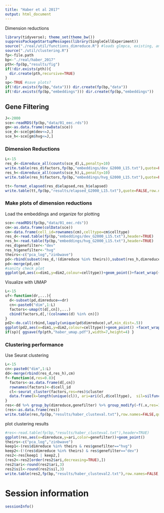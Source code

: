 ```yaml
---
title: "Haber et al 2017"
output: html_document
---
```


Dimension reductions

```r
library(tidyverse); theme_set(theme_bw())
suppressPackageStartupMessages(library(SingleCellExperiment))
source("./real/util/functions_dimreduce.R") #loads glmpca, existing, and util/functions
source("./util/clustering.R")
fp<-file.path
bp<-"./real/haber_2017"
pth<-fp(bp,"results/fig")
if(!dir.exists(pth)){
  dir.create(pth,recursive=TRUE)
}
sp<-TRUE #save plots?
if(!dir.exists(fp(bp,"data"))) dir.create(fp(bp,"data"))
if(!dir.exists(fp(bp,"embeddings"))) dir.create(fp(bp,"embeddings"))
```

## Gene Filtering

```r
J<-2000
sce<-readRDS(fp(bp,"data/01_eec.rds"))
gm<-as.data.frame(rowData(sce))
sce_d<-sce[gm$dev<=J,]
sce_h<-sce[gm$hvg<=J,]
```

### Dimension Reductions

```r
L<-15
res_d<-dimreduce_all(counts(sce_d),L,penalty=10)
write.table(res_d$factors,fp(bp,"embeddings/dev_G2000_L15.txt"),quote=FALSE,row.names=FALSE)
res_h<-dimreduce_all(counts(sce_h),L,penalty=10)
write.table(res_h$factors,fp(bp,"embeddings/hvg_G2000_L15.txt"),quote=FALSE,row.names=FALSE)

tt<-format_elapsed(res_d$elapsed,res_h$elapsed)
write.table(tt,fp(bp,"results/elapsed_G2000_L15.txt"),quote=FALSE,row.names=FALSE)
```

### Make plots of dimension reductions

Load the embeddings and organize for plotting

```r
sce<-readRDS(fp(bp,"data/01_eec.rds"))
cm<-as.data.frame(colData(sce))
cm<-data.frame(cell_id=rownames(cm),celltype=cm$celltype)
res_d<-read.table(fp(bp,"embeddings/dev_G2000_L15.txt"),header=TRUE)
res_h<-read.table(fp(bp,"embeddings/hvg_G2000_L15.txt"),header=TRUE)
res_d$genefilter<-"dev"
res_h$genefilter<-"hvg"
theirs<-c("pca_log","zinbwave")
pd<-rbind(subset(res_d,!(dimreduce %in% theirs)),subset(res_h,dimreduce %in% theirs))
pd<-merge(pd,cm)
#sanity check plot
ggplot(pd,aes(x=dim1,y=dim2,colour=celltype))+geom_point()+facet_wrap(~dimreduce,scales="free")
```

Visualize with UMAP

```r
L<-15
uf<-function(dr,...){
  d<-subset(pd,dimreduce==dr)
  cn<-paste0("dim",1:L)
  factors<-umap(t(d[,cn]),...)
  cbind(factors,d[,!(colnames(d) %in% cn)])
}
pd2<-do.call(rbind,lapply(unique(pd$dimreduce),uf,min_dist=.5))
ggplot(pd2,aes(x=dim1,y=dim2,colour=celltype))+geom_point() +facet_wrap(~dimreduce,scales="free") +guides(colour=guide_legend(override.aes=list(size=2)))
if(sp){ ggsave(fp(pth,"haber_umap.pdf"),width=7,height=4) }
```

### Clustering performance

Use Seurat clustering

```r
L<-15
cn<-paste0("dim",1:L)
dd<-merge(rbind(res_d,res_h),cm)
f<-function(d,res=0.8){
  factors<-as.data.frame(d[,cn])
  rownames(factors)<-d$cell_id
  cl<-seurat_cluster(factors,res=res)$cluster
  data.frame(k=length(unique(cl)), ari=ari(cl,d$celltype),  sil=silfunc(cl,dist(factors)))
}
res<-dd %>% group_by(dimreduce,genefilter) %>% group_modify(~f(.x,res=1.8))
(res<-as.data.frame(res))
write.table(res,fp(bp,"results/haber_clusteval.txt"),row.names=FALSE,quote=FALSE)
```

plot clustering results

```r
#res<-read.table(fp(bp,"results/haber_clusteval.txt"),header=TRUE)
ggplot(res,aes(x=dimreduce,y=ari,color=genefilter))+geom_point()
theirs<-c("pca_log","zinbwave")
keep1<-(res$dimreduce %in% theirs & res$genefilter=="hvg")
keep2<-(!(res$dimreduce %in% theirs) & res$genefilter=="dev")
res2<-res[keep1 | keep2,]
(res2<-res2[order(res2$ari,decreasing=TRUE),])
res2$ari<-round(res2$ari,3)
res2$sil<-round(res2$sil,3)
write.table(res2,fp(bp,"results/haber_clusteval2.txt"),row.names=FALSE,quote=FALSE)
```

# Session information

```r
sessionInfo()
```